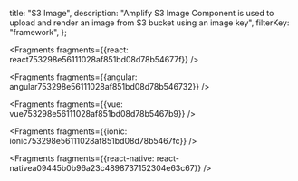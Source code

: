   title: "S3 Image",
  description: "Amplify S3 Image Component is used to upload and render an image from S3 bucket using an image key",
  filterKey: "framework",
};






<Fragments fragments={{react: react753298e56111028af851bd08d78b54677f}} />



<Fragments fragments={{angular: angular753298e56111028af851bd08d78b546732}} />



<Fragments fragments={{vue: vue753298e56111028af851bd08d78b5467b9}} />



<Fragments fragments={{ionic: ionic753298e56111028af851bd08d78b5467fc}} />



<Fragments fragments={{react-native: react-nativea09445b0b96a23c4898737152304e63c67}} />